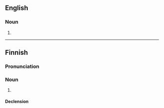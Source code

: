 ==English==

===Noun===
{{en-noun|-}}

# {{alternative spelling of|en|talus}}

----

==Finnish==

===Pronunciation===
{{fi-p}}

===Noun===
{{fi-noun}}

# {{synonym of|fi|tallukas}}

====Declension====
{{fi-decl-vastaus|tallu|a}}
